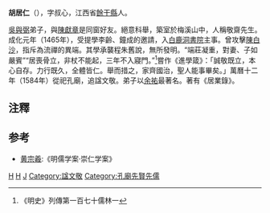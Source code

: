 '''胡居仁'''（{{bd|1434年||1484年|catIdx=H}}），字叔心，江西省[[餘干縣|餘干縣]]人。

[[吳與弼|吳與弼]]弟子，與[[陳獻章|陳獻章]]是同窗好友。絕意科舉，築室於梅溪山中，人稱敬齋先生。成化元年（1465年），受提學李齡、鐘成的邀請，入[[白鹿洞書院|白鹿洞書院]]主事。曾攻擊[[陳白沙|陳白沙]]，指斥為流禪的異端。其學承襲程朱舊說，無所發明。“端莊凝重，對妻、子如嚴賓”“居喪骨立，非杖不能起，三年不入寢門。”<ref>《明史》列傳第一百七十儒林一</ref>嘗作《進學箴》：「誠敬既立，本心自存。力行既久，全體皆仁。舉而措之，家齊國治，聖人能事畢矣。」萬曆十二年（1584年）從祀孔廟，追諡文敬。弟子以[[余祐|余祐]]最著名。著有《居業錄》。

==注釋==
<div class="references-small">
<references />
</div>

==参考==
* [[黄宗羲|黄宗羲]]:《明儒学案·崇仁学案》

[[Category:明朝理學家|H]]
[[Category:餘干人|H]]
[[Category:胡姓|J]]
[[Category:諡文敬|Category:諡文敬]]
[[Category:孔廟先賢先儒|Category:孔廟先賢先儒]]